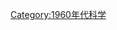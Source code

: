 {{依分類劃分的年份
|m=1
|c=9
|d=6
|y=9
|cat=科學
|sortkey=科學
|in=
| parent = 20世纪各年科学
}}
{{Commonscat|1969 in science}}
[[Category:1960年代科学|Category:1960年代科学]]